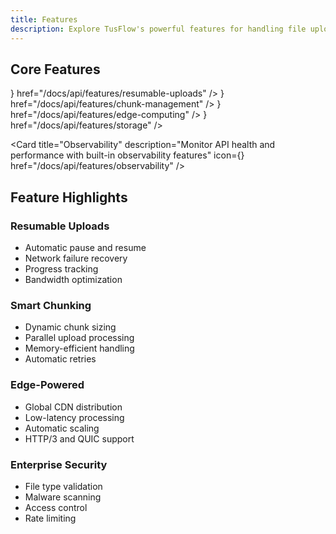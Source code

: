 ```yaml
---
title: Features
description: Explore TusFlow's powerful features for handling file uploads at scale
---
```



## Core Features

<Cards>
  <Card
    title="Resumable Uploads"
    description="Pause, resume and automatically recover uploads with zero data loss"
    icon={<Upload className="w-6 h-6" />}
    href="/docs/api/features/resumable-uploads"
  />
  <Card
    title="Chunk Management"
    description="Smart file chunking with parallel uploads and automatic optimization"
    icon={<FileCheck className="w-6 h-6" />}
    href="/docs/api/features/chunk-management"
  />
  <Card
    title="Edge Computing"
    description="Global edge network powered by Cloudflare Workers"
    icon={<Zap className="w-6 h-6" />}
    href="/docs/api/features/edge-computing"
  />
  <Card
    title="Storage Integration"
    description="Direct integration with S3-compatible storage services"
    icon={<Database className="w-6 h-6" />}
    href="/docs/api/features/storage"
  />



  <Card
    title="Observability"
    description="Monitor API health and performance with built-in observability features"
    icon={<Gauge className="w-6 h-6" />}
    href="/docs/api/features/observability"
  />
</Cards>

## Feature Highlights

### Resumable Uploads
- Automatic pause and resume
- Network failure recovery
- Progress tracking
- Bandwidth optimization

### Smart Chunking
- Dynamic chunk sizing
- Parallel upload processing
- Memory-efficient handling
- Automatic retries

### Edge-Powered
- Global CDN distribution
- Low-latency processing
- Automatic scaling
- HTTP/3 and QUIC support

### Enterprise Security
- File type validation
- Malware scanning
- Access control
- Rate limiting
